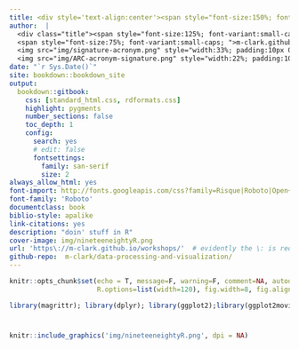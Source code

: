 ```yaml
--- 
title: <div style='text-align:center'><span style="font-size:150%; font-variant:small-caps; font-style:italic; color:#1e90ff">Data Processing <br>&<br><span style="font-size:50%; "></span>Visualization</span></div>
author:  |
  <div class="title"><span style="font-size:125%; font-variant:small-caps; ">Michael Clark</span><br>
  <span style="font-size:75%; font-variant:small-caps; ">m-clark.github.io/workshops/DataProcViz/</span><br>
  <img src="img/signature-acronym.png" style="width:33%; padding:10px 0;"> <br>
  <img src="img/ARC-acronym-signature.png" style="width:22%; padding:10px 0;"> </div>
date: "`r Sys.Date()`"
site: bookdown::bookdown_site
output: 
  bookdown::gitbook:
    css: [standard_html.css, rdformats.css]
    highlight: pygments
    number_sections: false
    toc_depth: 1
    config:
      search: yes
      # edit: false
      fontsettings:
        family: san-serif
        size: 2
always_allow_html: yes
font-import: http://fonts.googleapis.com/css?family=Risque|Roboto|Open+Sans
font-family: 'Roboto'
documentclass: book
biblio-style: apalike
link-citations: yes
description: "doin' stuff in R"
cover-image: img/nineteeneightyR.png
url: 'https\://m-clark.github.io/workshops/'  # evidently the \: is required or you'll get text in the title/toc area
github-repo:  m-clark/data-processing-and-visualization/
---
```


```r
knitr::opts_chunk$set(echo = T, message=F, warning=F, comment=NA, autodep=T, eval=FALSE, cache.rebuild=F, cache=T,
                      R.options=list(width=120), fig.width=8, fig.align = 'center')
```

```r
library(magrittr); library(dplyr); library(ggplot2);library(ggplot2movies); library(tibble)
```

#
```r
knitr::include_graphics('img/nineteeneightyR.png', dpi = NA)
```

